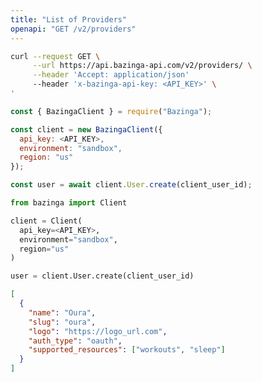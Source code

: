 ```yaml
---
title: "List of Providers"
openapi: "GET /v2/providers"
---
```


<RequestExample>

```bash Shell
curl --request GET \
     --url https://api.bazinga-api.com/v2/providers/ \
     --header 'Accept: application/json'
     --header 'x-bazinga-api-key: <API_KEY>' \
'
```

```javascript Node
const { BazingaClient } = require("Bazinga");

const client = new BazingaClient({
  api_key: <API_KEY>,
  environment: "sandbox",
  region: "us"
});

const user = await client.User.create(client_user_id);
```

```python Python
from bazinga import Client

client = Client(
  api_key=<API_KEY>,
  environment="sandbox",
  region="us"
)

user = client.User.create(client_user_id)
```

</RequestExample>

<ResponseExample>

```json Response
[
  {
    "name": "Oura",
    "slug": "oura",
    "logo": "https://logo_url.com",
    "auth_type": "oauth",
    "supported_resources": ["workouts", "sleep"]
  }
]
```

</ResponseExample>
